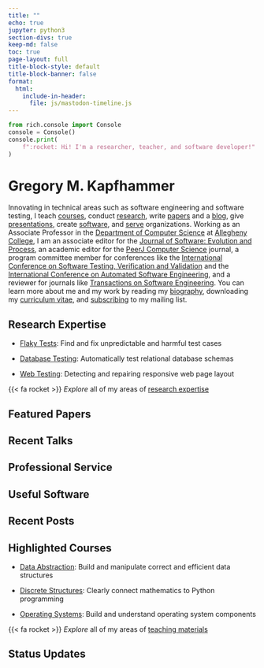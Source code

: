 ```yaml
---
title: ""
echo: true
jupyter: python3
section-divs: true
keep-md: false
toc: true
page-layout: full
title-block-style: default
title-block-banner: false
format:
  html:
    include-in-header:
      file: js/mastodon-timeline.js
---
```


```python
from rich.console import Console
console = Console()
console.print(
    f":rocket: Hi! I'm a researcher, teacher, and software developer!"
)
```

# Gregory M. Kapfhammer

Innovating in technical areas such as software engineering and software testing,
I teach [courses](teaching.qmd), conduct [research](research.qmd), write
[papers](papers.qmd) and a [blog](blog.qmd), give
[presentations](presentations.qmd), create [software](software.qmd), and
[serve](service.qmd) organizations. Working as an Associate Professor in the
[Department of Computer Science](http://www.cs.allegheny.edu) at [Allegheny
College](http://www.allegheny.edu), I am an associate editor for the [Journal of
Software: Evolution and
Process](https://onlinelibrary.wiley.com/journal/20477481), an academic editor
for the [PeerJ Computer Science](https://peerj.com/computer-science/) journal, a
program committee member for conferences like the [International Conference on
Software Testing, Verification and
Validation](https://cs.gmu.edu/icst/index.html) and the [International
Conference on Automated Software
Engineering](https://conf.researchr.org/series/ase), and a reviewer for journals
like [Transactions on Software
Engineering](https://www.computer.org/csdl/journal/ts). You can learn more about
me and my work by reading my [biography](biography.qmd), downloading my
[curriculum
vitae](https://github.com/gkapfham/curriculum-vitae/releases/download/v1.3.2/curriculum_vitae_kapfhammer.pdf),
and [subscribing](support.qmd) to my mailing list.

## Research Expertise

- [Flaky Tests](research.qmd#Details#Flaky Tests): Find and fix unpredictable
  and harmful test cases

- [Database Testing](research.qmd#Details#Database Testing): Automatically
  test relational database schemas

- [Web Testing](research.qmd#Details#Web Testing): Detecting and repairing
  responsive web page layout

{{< fa rocket >}} <em>Explore</em> all of my areas of [research expertise](research.qmd)

## Featured Papers

## Recent Talks

## Professional Service

## Useful Software

## Recent Posts

## Highlighted Courses

- [Data
  Abstraction](https://proactiveprogrammers.com/data-abstraction/introduction-data-abstraction/):
  Build and manipulate correct and efficient data structures

- [Discrete
  Structures](https://proactiveprogrammers.com/discrete-structures/introduction-discrete-structures/):
  Clearly connect mathematics to Python programming

- [Operating Systems](https://www.os-sketch.com/): Build and understand operating system components

{{< fa rocket >}} <em>Explore</em> all of my areas of [teaching materials](teaching.qmd)

## Status Updates

```{=html}
<div class="dummy-container">
	<div class="mt-timeline">
		<div id="mt-body" class="mt-body" role="feed">
		  <div class="loading-spinner"></div>
		</div>
  </div>
</div>
```
